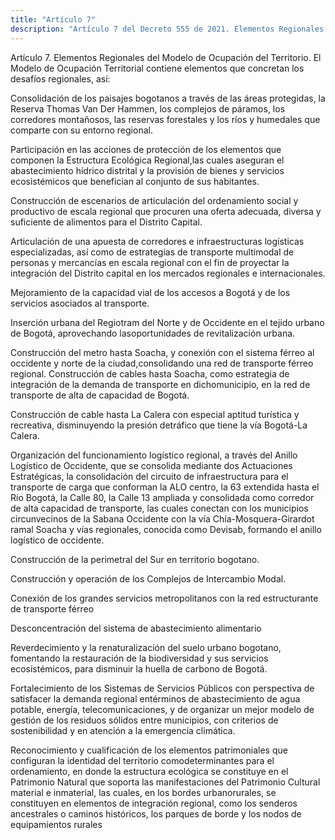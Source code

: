 ```yaml
---
title: "Artículo 7"
description: "Artículo 7 del Decreto 555 de 2021. Elementos Regionales del Modelo de Ocupación del Territorio."
---
```


Artículo 7. Elementos Regionales del Modelo de Ocupación del Territorio. El Modelo de Ocupación Territorial contiene elementos que concretan los desafíos regionales, así:
 
Consolidación de los paisajes bogotanos a través de las áreas protegidas, la Reserva Thomas Van Der Hammen, los complejos de páramos, los corredores montañosos, las reservas forestales y los ríos y humedales que comparte con su entorno regional.
 
Participación en las acciones de protección de los elementos que componen la Estructura Ecológica Regional,las cuales aseguran el abastecimiento hídrico distrital y la provisión de bienes y servicios ecosistémicos que benefician al conjunto de sus habitantes.
 
Construcción de escenarios de articulación del ordenamiento social y productivo de escala regional que procuren una oferta adecuada, diversa y suficiente de alimentos para el Distrito Capital.
 
Articulación de una apuesta de corredores e infraestructuras logísticas especializadas, así como de estrategias de transporte multimodal de personas y mercancías en escala regional con el fin de proyectar la integración del Distrito capital en los mercados regionales e internacionales.
 
Mejoramiento de la capacidad vial de los accesos a Bogotá y de los servicios asociados al transporte.
 
Inserción urbana del Regiotram del Norte y de Occidente en el tejido urbano de Bogotá, aprovechando lasoportunidades de revitalización urbana.
 
Construcción del metro hasta Soacha, y conexión con el sistema férreo al occidente y norte de la ciudad,consolidando una red de transporte férreo regional.
Construcción de cables hasta Soacha, como estrategia de integración de la demanda de transporte en dichomunicipio, en la red de transporte de alta de capacidad de Bogotá.
 
Construcción de cable hasta La Calera con especial aptitud turística y recreativa, disminuyendo la presión detráfico que tiene la vía Bogotá-La Calera.
 
Organización del funcionamiento logístico regional, a través del Anillo Logístico de Occidente, que se consolida mediante dos Actuaciones Estratégicas, la consolidación del circuito de infraestructura para el transporte de carga que conforman la ALO centro, la 63 extendida hasta el Río Bogotá, la Calle 80, la Calle 13 ampliada y consolidada como corredor de alta capacidad de transporte, las cuales conectan con los municipios circunvecinos de la Sabana Occidente con la vía Chía-Mosquera-Girardot ramal Soacha y vías regionales, conocida como Devisab, formando el anillo logístico de occidente.
 
Construcción de la perimetral del Sur en territorio bogotano.
 
Construcción y operación de los Complejos de Intercambio Modal.
 
Conexión de los grandes servicios metropolitanos con la red estructurante de transporte férreo
 
Desconcentración del sistema de abastecimiento alimentario
 
Reverdecimiento y la renaturalización del suelo urbano bogotano, fomentando la restauración de la biodiversidad y sus servicios ecosistémicos, para disminuir la huella de carbono de Bogotá.
 
Fortalecimiento de los Sistemas de Servicios Públicos con perspectiva de satisfacer la demanda regional entérminos de abastecimiento de agua potable, energía, telecomunicaciones, y de organizar un mejor modelo de gestión de los residuos sólidos entre municipios, con criterios de sostenibilidad y en atención a la emergencia climática.
 
Reconocimiento y cualificación de los elementos patrimoniales que configuran la identidad del territorio comodeterminantes para el ordenamiento, en donde la estructura ecológica se constituye en el Patrimonio Natural que soporta las manifestaciones del Patrimonio Cultural material e inmaterial, las cuales, en los bordes urbanorurales, se constituyen en elementos de integración regional, como los senderos ancestrales o caminos históricos, los parques de borde y los nodos de equipamientos rurales